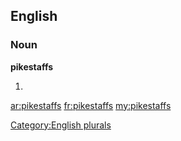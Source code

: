 ==English==

===Noun===
'''pikestaffs'''

# {{plural of|[[pikestaff]]}}

[[Category:English plurals]]

[[ar:pikestaffs]]
[[fr:pikestaffs]]
[[my:pikestaffs]]